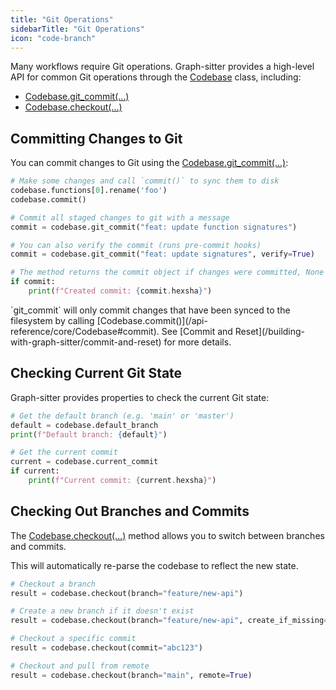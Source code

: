 ```yaml
---
title: "Git Operations"
sidebarTitle: "Git Operations"
icon: "code-branch"
---
```


Many workflows require Git operations. Graph-sitter provides a high-level API for common Git operations through the [Codebase](/api-reference/core/Codebase) class, including:

- [Codebase.git_commit(...)](/api-reference/core/Codebase#git_commit)
- [Codebase.checkout(...)](/api-reference/core/Codebase#checkout)

## Committing Changes to Git

You can commit changes to Git using the [Codebase.git_commit(...)](/api-reference/core/Codebase#git_commit):

```python
# Make some changes and call `commit()` to sync them to disk
codebase.functions[0].rename('foo')
codebase.commit()

# Commit all staged changes to git with a message
commit = codebase.git_commit("feat: update function signatures")

# You can also verify the commit (runs pre-commit hooks)
commit = codebase.git_commit("feat: update signatures", verify=True)

# The method returns the commit object if changes were committed, None otherwise
if commit:
    print(f"Created commit: {commit.hexsha}")
```

<Note>
  `git_commit` will only commit changes that have been synced to the filesystem
  by calling [Codebase.commit()](/api-reference/core/Codebase#commit). See
  [Commit and Reset](/building-with-graph-sitter/commit-and-reset) for more
  details.
</Note>

## Checking Current Git State

Graph-sitter provides properties to check the current Git state:

```python
# Get the default branch (e.g. 'main' or 'master')
default = codebase.default_branch
print(f"Default branch: {default}")

# Get the current commit
current = codebase.current_commit
if current:
    print(f"Current commit: {current.hexsha}")
```

## Checking Out Branches and Commits

The [Codebase.checkout(...)](/api-reference/core/Codebase#checkout) method allows you to switch between branches and commits.

This will automatically re-parse the codebase to reflect the new state.

```python
# Checkout a branch
result = codebase.checkout(branch="feature/new-api")

# Create a new branch if it doesn't exist
result = codebase.checkout(branch="feature/new-api", create_if_missing=True)

# Checkout a specific commit
result = codebase.checkout(commit="abc123")

# Checkout and pull from remote
result = codebase.checkout(branch="main", remote=True)
```
